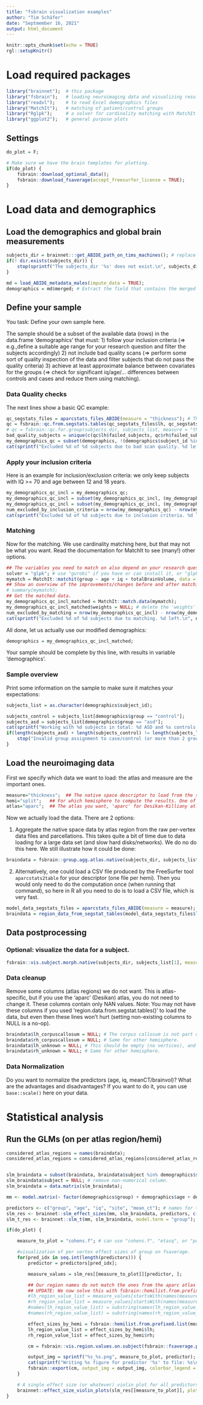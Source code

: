 ```yaml
---
title: "fsbrain visualization examples"
author: "Tim Schäfer"
date: "Septmember 16, 2021"
output: html_document
---
```


```r
knitr::opts_chunk$set(echo = TRUE)
rgl::setupKnitr()
```


# Load required packages

```r
library("brainnet");  # this package
library("fsbrain");   # loading neuroimaging data and visualizing results.
library("readxl");    # to read Excel demographics files
library("MatchIt");   # matching of patient/control groups
library("Rglpk");     # a solver for cardinality matching with MatchIt using the "glpk" solver (the default in this script). Requires sys deps, e.g., `sudo apt install libglpk-dev` under Linux. Use Homebrew to get it under MacOS.
library("ggplot2");   # general purpose plots
```


## Settings

```r
do_plot = F;
```


```r
# Make sure we have the brain templates for plotting.
if(do_plot) {
    fsbrain::download_optional_data();
    fsbrain::download_fsaverage(accept_freesurfer_license = TRUE);
}
```

# Load data and demographics

## Load the demographics and global brain measurements

```r
subjects_dir = brainnet:::get_ABIDE_path_on_tims_machines(); # replace with the FreeSurfer SUBJECTS_DIR containing the neuroimaging data.
if(! dir.exists(subjects_dir)) {
    stop(sprintf("The subjects_dir '%s' does not exist.\n", subjects_dir));
}

md = load_ABIDE_metadata_males(impute_data = TRUE);
demographics = md$merged; # Extract the field that contains the merged brainstats and demographics.
```


## Define your sample

You task: Define your own sample here.

The sample should be a subset of the available data (rows) in the data.frame 'demographics' that must:
  1) follow your inclusion criteria (=> e.g.,define a suitable age range for your research question and filter the subjects accordingly)
  2) not include bad quality scans (=> perform some sort of quality inspection of the data and filter subjects that do not pass the quality criteria)
  3) achieve at least approximate balance between covariates for the groups (=> check for significant iq/age/... differences between controls and cases and reduce them using matching).

### Data Quality checks

The next lines show a basic QC example:

```r
qc_segstats_files = aparcstats_files_ABIDE(measure = "thickness"); # There is no need to use the same measure for QC and your GLM analysis below, leave this alone if in doubt.
qc = fsbrain::qc.from.segstats.tables(qc_segstats_files$lh, qc_segstats_files$rh); # You can provide your own files as well (and will need to do so if you do not use the ABIDE/IXI datasets for which we provide the files).
# qc = fsbrain::qc.for.group(subjects_dir, subjects_list, measure = "thickness", atlas = "aparc"); # This could be used if you cannot get the files (which is very unlikely if you have the data required to run this command). It is *a lot* slower than reading the pre-computed file. You should NOT use this unless there really is no other way.
bad_quality_subjects = unique(c(qc$lh$failed_subjects, qc$rh$failed_subjects)); # extract failed subjects from quality check results.
my_demographics_qc = subset(demographics, !(demographics$subject_id %in% bad_quality_subjects)); # Remove all bad quality scans.
cat(sprintf("Excluded %d of %d subjects due to bad scan quality. %d left.\n", length(bad_quality_subjects), nrow(demographics), nrow(my_demographics_qc)));
```


### Apply your inclusion criteria

Here is an example for inclusion/exclusion criteria: we only keep subjects with IQ >= 70 and age between 12 and 18 years.

```r
my_demographics_qc_incl = my_demographics_qc;
my_demographics_qc_incl = subset(my_demographics_qc_incl, (my_demographics_qc_incl$age >= 12 & my_demographics_qc_incl$age <= 18)); # Filter for age range.
my_demographics_qc_incl = subset(my_demographics_qc_incl, (my_demographics_qc_incl$iq >= 70.0)); # Filter by IQ.
num_excluded_by_inclusion_criteria = nrow(my_demographics_qc) - nrow(my_demographics_qc_incl);
cat(sprintf("Excluded %d of %d subjects due to inclusion criteria. %d left.\n", num_excluded_by_inclusion_criteria, nrow(demographics), nrow(my_demographics_qc_incl)));
```


### Matching

Now for the matching. We use cardinality matching here, but that may not be what you want. Read the documentation for MatchIt to see (many!) other options.

```r
## The variables you need to match on also depend on your research question (mainly on the descriptor used).
solver = "glpk"; # use "gurobi" if you have or can install it, or "glpk" if you do not have gurobi. See the MatchIt documentation for reasons.
mymatch = MatchIt::matchit(group ~ age + iq + totalBrainVolume, data = my_demographics_qc_incl, method = "cardinality", solver = solver, time = 60*5);
## Show an overview of the improvements/changes before and after matching. You should look at this for various matching algorithms/settings.
# summary(mymatch);
## Get the matched data.
my_demographics_qc_incl_matched = MatchIt::match.data(mymatch);
my_demographics_qc_incl_matched$weights = NULL; # delete the 'weights' column added by matching, it is useless (all ones) in the case of cardinality matching.
num_excluded_by_matching = nrow(my_demographics_qc_incl) - nrow(my_demographics_qc_incl_matched);
cat(sprintf("Excluded %d of %d subjects due to matching. %d left.\n", num_excluded_by_matching, nrow(demographics), nrow(my_demographics_qc_incl_matched)));
```

All done, let us actually use our modified demographics:

```r
demographics = my_demographics_qc_incl_matched;
```


Your sample should be complete by this line, with results in variable 'demographics'.

### Sample overview

Print some information on the sample to make sure it matches your expectations:

```r
subjects_list = as.character(demographics$subject_id);

subjects_control = subjects_list[demographics$group == "control"];
subjects_asd = subjects_list[demographics$group == "asd"];
cat(sprintf("Working with %d subjects in total: %d ASD and %s controls.\n", length(subjects_list), length(subjects_asd), length(subjects_control)));
if(length(subjects_asd) + length(subjects_control) != length(subjects_list)) {
    stop("Invalid group assignment to case/control (or more than 2 groups).");
}
```


## Load the neuroimaging data

First we specify which data we want to load: the atlas and measure are the important ones.

```r
measure="thickness";  ## The native space descriptor to load from the subjects 'surf' directory, its values will be aggregated with the atlas regions (see 'atlas' below).
hemi="split";   ## For which hemisphere to compute the results. One of 'lh' for left only, 'rh' for right only, or 'split' to compute (separately) for both hemispheres. Leave this alone.
atlas="aparc";  ## The atlas you want, 'aparc' for Desikan-Killiany atlas, 'aparc.a2009s' for Destrieux atlas, 'aparc.DKTatlas40' for DKT atlas, or your custom atlas. See https://surfer.nmr.mgh.harvard.edu/fswiki/CorticalParcellation for details.
```

Now we actually load the data. There are 2 options:

1) Aggregate the native space data by atlas region from the raw per-vertex data files and parcellations. This takes quite a bit of time due to data loading for a large data set (and slow hard disks/networks). We do no do this here. We still illustrate how it could be done:

```r
braindata = fsbrain::group.agg.atlas.native(subjects_dir, subjects_list, measure=measure, hemi=hemi, atlas=atlas);
```

2) Alternatively, one could load a CSV file produced by the FreeSurfer tool `aparcstats2table` for your descriptor (one file per hemi). Then you would only need to do the computation once (when running that command), so here in R all you need to do is to load a CSV file, which is very fast.

```r
model_data_segstats_files = aparcstats_files_ABIDE(measure = measure); # for ABIDE, we ship the files with this package.
braindata = region_data_from_segstat_tables(model_data_segstats_files$lh, model_data_segstats_files$rh);
```


## Data postprocessing

### Optional: visualize the data for a subject.

```r
fsbrain::vis.subject.morph.native(subjects_dir, subjects_list[1], measure = measure);
```

### Data cleanup

Remove some columns (atlas regions) we do not want. This is atlas-specific, but if you use the 'aparc' (Desikan) atlas, you do not need to change it. These columns contain only NAN values.
Note: You may not have these columns if you used 'region.data.from.segstat.tables()' to load the data, but even then these lines won't hurt (setting non-existing columns to NULL is a no-op).

```r
braindata$lh_corpuscallosum = NULL; # The corpus callosum is not part of the cortex, this is the medial wall that must be ignored. We delete the column.
braindata$rh_corpuscallosum = NULL; # Same for other hemisphere.
braindata$lh_unknown = NULL; # This should be empty (no vertices), and it will thus lead to all kinds of trouble if included. It is also pointless to include it as it is not a real brain region,so it has to be deleted as well.
braindata$rh_unknown = NULL; # Same for other hemisphere.
```

### Data Normalization

Do you want to normalize the predictors (age, iq, meanCT/brainvol)?
What are the advantages and disadvantages?
If you want to do it, you can use `base::scale()` here on your data.

# Statistical analysis

## Run the GLMs (on per atlas region/hemi)


```r
considered_atlas_regions = names(braindata);
considered_atlas_regions = considered_atlas_regions[considered_atlas_regions != "subject"]; # ignore subject column (it's not a region).


slm_braindata = subset(braindata, braindata$subject %in% demographics$subject_id);
slm_braindata$subject = NULL; # remove non-numerical column.
slm_braindata = data.matrix(slm_braindata);

mm <- model.matrix(~ factor(demographics$group) + demographics$age + demographics$iq + factor(demographics$site) + demographics$totalMeanCorticalThickness);

predictors <- c("group", "age", "iq", "site", "mean_ct"); # names for the predictors in the model.matrix
slm_res <- brainnet::slm_effect_sizes(mm, slm_braindata, predictors, c("cohens.f", "etasq", "power"));
slm_t_res <- brainnet::slm_t(mm, slm_braindata, model.term = "group");

if(do_plot) {

    measure_to_plot = "cohens.f"; # can use "cohens.f", "etasq", or "power".

    #visualization of per vertex effect sizes of group on fsaverage.
    for(pred_idx in seq.int(length(predictors))) {
        predictor = predictors[pred_idx];

        measure_values = slm_res[[measure_to_plot]][predictor, ];

        ## Our region names do not match the ones from the aparc atlas due to the lh_ and rh_ prefixes, and we have 34 instead of 36 regions (due to ignored NAN regions), so the plot function cannot decide which values belong to which region, and we need to do some manual adaptations. We fix the names.
        ## UPDATE: We now solve this with fsbrain::hemilist.from.prefixed.list, see below.
        #lh_region_value_list = measure_values[startsWith(names(measure_values), "lh")];
        #rh_region_value_list = measure_values[startsWith(names(measure_values), "rh")];
        #names(lh_region_value_list) = substring(names(lh_region_value_list), 4); # remove prefix 'lh_'
        #names(rh_region_value_list) = substring(names(rh_region_value_list), 4); # remove prefix 'rh_'

        effect_sizes_by_hemi = fsbrain::hemilist.from.prefixed.list(measure_values);
        lh_region_value_list = effect_sizes_by_hemi$lh;
        rh_region_value_list = effect_sizes_by_hemi$rh;

        cm = fsbrain::vis.region.values.on.subject(fsbrain::fsaverage.path(), 'fsaverage', lh_region_value_list = lh_region_value_list, rh_region_value_list = rh_region_value_list, atlas = atlas, views = NULL);

        output_img = sprintf("%s_%s.png", measure_to_plot, predictor);
        cat(sprintf("Writing %s figure for predictor '%s' to file: %s\n", measure_to_plot, predictor, output_img));
        fsbrain::export(cm, output_img = output_img, colorbar_legend = sprintf("%s for %s ", measure_to_plot, predictor));
    }

    # A single effect size (or whatever) violin plot for all predictors.
    brainnet::effect_size_violin_plots(slm_res[[measure_to_plot]], plot_ylabel=measure_to_plot);
}
```



